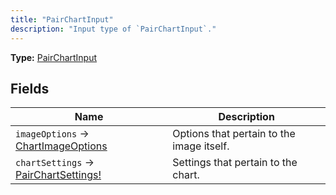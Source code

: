 ```yaml
---
title: "PairChartInput"
description: "Input type of `PairChartInput`."
---
```


**Type:** [PairChartInput](/api-reference/types/pairchartinput)

## Fields

| Name | Description |
|------|-------------|
| `imageOptions` → [ChartImageOptions](/api-reference/types/chartimageoptions) | Options that pertain to the image itself. |
| `chartSettings` → [PairChartSettings!](/api-reference/types/pairchartsettings) | Settings that pertain to the chart. |

